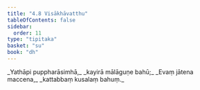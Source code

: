 ```yaml
---
title: "4.8 Visākhāvatthu"
tableOfContents: false
sidebar:
  order: 11
type: "tipitaka"
basket: "su"
book: "dh"
---
```



<DynamicBreadcrumb />

<Division number="53" book="dh">

<Paragraph number="57" type="verses" book="dh">
_Yathāpi puppharāsimhā,_  
_kayirā mālāguṇe bahū;_  
_Evaṃ jātena maccena,_  
_kattabbaṃ kusalaṃ bahuṃ._
</Paragraph>
</Division>